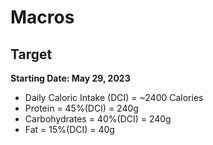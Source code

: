 # Macros

## Target

**Starting Date: May 29, 2023**

- Daily Caloric Intake (DCI) = ~2400 Calories
- Protein = 45%(DCI) = 240g
- Carbohydrates = 40%(DCI) = 240g
- Fat = 15%(DCI) = 40g